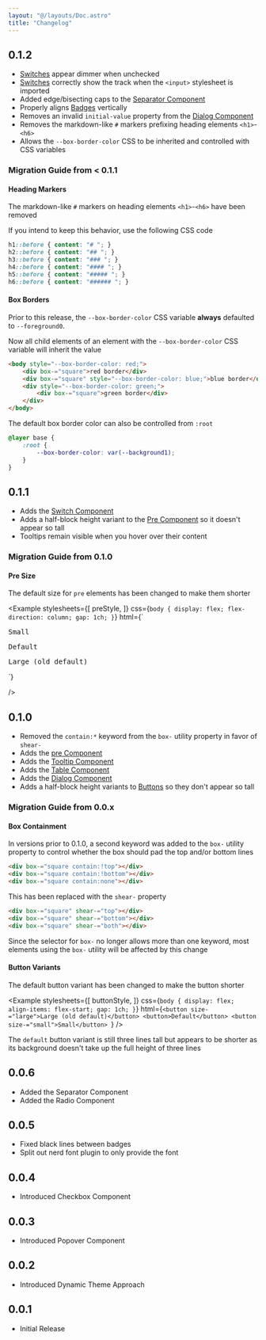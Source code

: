 ```yaml
---
layout: "@/layouts/Doc.astro"
title: "Changelog"
---
```



## 0.1.2

- [Switches](/components/switch) appear dimmer when unchecked
- [Switches](/components/switch) correctly show the track when the `<input>` stylesheet is imported
- Added edge/bisecting caps to the [Separator Component](/components/separator)
- Properly aligns [Badges](/components/badge) vertically
- Removes an invalid `initial-value` property from the [Dialog Component](/components/dialog)
- Removes the markdown-like `#` markers prefixing heading elements `<h1>`-`<h6>`
- Allows the `--box-border-color` CSS to be inherited and controlled with CSS variables

### Migration Guide from < 0.1.1

#### Heading Markers

The markdown-like `#` markers on heading elements `<h1>`-`<h6>` have been removed

If you intend to keep this behavior, use the following CSS code

```css
h1::before { content: "# "; }
h2::before { content: "## "; }
h3::before { content: "### "; }
h4::before { content: "#### "; }
h5::before { content: "##### "; }
h6::before { content: "###### "; }
```

#### Box Borders

Prior to this release, the `--box-border-color` CSS variable **always** defaulted to `--foreground0`.

Now all child elements of an element with the `--box-border-color` CSS variable will inherit the value

```html
<body style="--box-border-color: red;">
    <div box-="square">red border</div>
    <div box-="square" style="--box-border-color: blue;">blue border</div>
    <div style="--box-border-color: green;">
        <div box-="square">green border</div>
    </div>
</body>
```

The default box border color can also be controlled from `:root`

```css
@layer base {
    :root {
        --box-border-color: var(--background1);
    }
}
```

## 0.1.1

- Adds the [Switch Component](/components/switch)
- Adds a half-block height variant to the [Pre Component](/components/pre) so it doesn't appear so tall
- Tooltips remain visible when you hover over their content

### Migration Guide from 0.1.0

#### Pre Size

The default size for `pre` elements has been changed to make them shorter

<Example 
    stylesheets={[
        preStyle, 
    ]}
    css={`body {
    display: flex;
    flex-direction: column;
    gap: 1ch;
}`}
    html={`<pre size-="small">Small</pre>
<pre>Default</pre>
<pre size-="large">Large (old default)</pre>`}
/>

## 0.1.0

- Removed the `contain:*` keyword from the `box-` utility property in favor of `shear-`
- Adds the [pre Component](/components/pre)
- Adds the [Tooltip Component](/components/tooltip)
- Adds the [Table Component](/components/table)
- Adds the [Dialog Component](/components/dialog)
- Adds a half-block height variants to [Buttons](/components/button) so they don't appear so tall

### Migration Guide from 0.0.x

#### Box Containment

In versions prior to 0.1.0, a second keyword was added to the `box-` utility property to control whether the box should pad the top and/or bottom lines

```html
<div box-="square contain:!top"></div>
<div box-="square contain:!bottom"></div>
<div box-="square contain:none"></div>
```

This has been replaced with the `shear-` property

```html
<div box-="square" shear-="top"></div>
<div box-="square" shear-="bottom"></div>
<div box-="square" shear-="both"></div>
```

Since the selector for `box-` no longer allows more than one keyword, most elements using the `box-` utility will be affected by this change

#### Button Variants

The default button variant has been changed to make the button shorter

<Example 
    stylesheets={[
        buttonStyle, 
    ]}
    css={`body {
    display: flex;
    align-items: flex-start;
    gap: 1ch;
}`}
    html={`<button size-="large">Large (old default)</button>
<button>Default</button>
<button size-="small">Small</button>
`}
/>

The `default` button variant is still three lines tall but appears to be shorter as its background doesn't take up the full height of three lines

## 0.0.6

- Added the Separator Component
- Added the Radio Component

## 0.0.5

- Fixed black lines between badges
- Split out nerd font plugin to only provide the font

## 0.0.4

- Introduced Checkbox Component

## 0.0.3

- Introduced Popover Component

## 0.0.2

- Introduced Dynamic Theme Approach

## 0.0.1

- Initial Release
